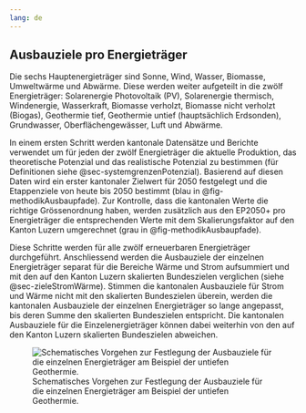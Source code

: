 ```yaml
---
lang: de 
---
```


## Ausbauziele pro Energieträger

Die sechs Hauptenergieträger sind Sonne, Wind, Wasser, Biomasse, Umweltwärme und Abwärme. Diese werden weiter aufgeteilt in die zwölf Energieträger: Solarenergie Photovoltaik (PV), Solarenergie thermisch, Windenergie, Wasserkraft, Biomasse verholzt, Biomasse nicht verholzt (Biogas), Geothermie tief, Geothermie untief (hauptsächlich Erdsonden), Grundwasser, Oberflächengewässer, Luft und Abwärme.
\

In einem ersten Schritt werden kantonale Datensätze und Berichte verwendet um für jeden der zwölf Energieträger die aktuelle Produktion, das theoretische Potenzial und das realistische Potenzial zu bestimmen (für Definitionen siehe @sec-systemgrenzenPotenzial). Basierend auf diesen Daten wird ein erster kantonaler Zielwert für 2050 festgelegt und die Etappenziele von heute bis 2050 bestimmt (blau in @fig-methodikAusbaupfade). Zur Kontrolle, dass die kantonalen Werte die richtige Grössenordnung haben, werden zusätzlich aus den EP2050+ pro Energieträger die entsprechenden Werte mit dem Skalierungsfaktor auf den Kanton Luzern umgerechnet (grau in @fig-methodikAusbaupfade). 
\

Diese Schritte werden für alle zwölf erneuerbaren Energieträger durchgeführt. Anschliessend werden die Ausbauziele der einzelnen Energieträger separat für die Bereiche Wärme und Strom aufsummiert und mit den auf den Kanton Luzern skalierten Bundeszielen verglichen (siehe @sec-zieleStromWärme). Stimmen die kantonalen Ausbauziele für Strom und Wärme nicht mit den skalierten Bundeszielen überein, werden die kantonalen Ausbauziele der einzelnen Energieträger so lange angepasst, bis deren Summe den skalierten Bundeszielen entspricht. Die kantonalen Ausbauziele für die Einzelenergieträger können dabei weiterhin von den auf den Kanton Luzern skalierten Bundeszielen abweichen.
\

![Schematisches Vorgehen zur Festlegung der Ausbauziele für die einzelnen Energieträger am Beispiel der untiefen Geothermie.](grafiken/methodikAusbaupfade4.png){#fig-methodikAusbaupfade}
